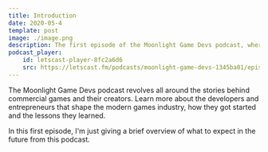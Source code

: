 ```yaml
---
title: Introduction
date: 2020-05-4
template: post
image: ./image.png
description: The first episode of the Moonlight Game Devs podcast, where I talk a little bit about what is to come.
podcast_player:
    id: letscast-player-8fc2a6d6
    src: https://letscast.fm/podcasts/moonlight-game-devs-1345ba01/episodes/introduction/player.js
---
```



The Moonlight Game Devs podcast revolves all around the stories behind commercial games and their creators. Learn more about the developers and entrepreneurs that shape the modern games industry, how they got started and the lessons they learned.
  
In this first episode, I'm just giving a brief overview of what to expect in the future from this podcast.